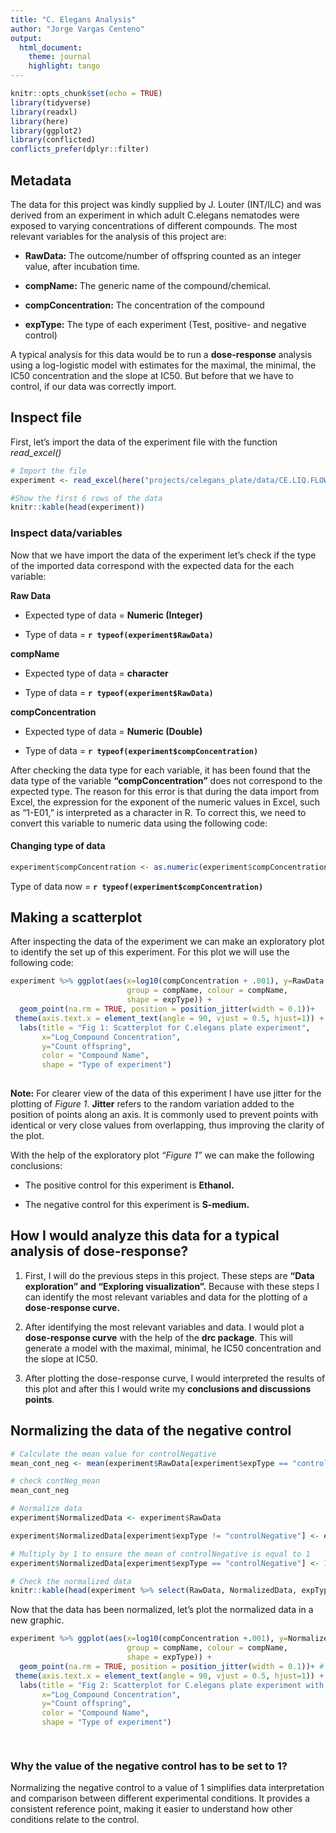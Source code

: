 ```yaml
---
title: "C. Elegans Analysis"
author: "Jorge Vargas Centeno"
output:
  html_document:
    theme: journal
    highlight: tango
---
```

```r
knitr::opts_chunk$set(echo = TRUE)
library(tidyverse)
library(readxl)
library(here)
library(ggplot2)
library(conflicted)
conflicts_prefer(dplyr::filter)
```


## Metadata

The data for this project was kindly supplied by J. Louter (INT/ILC) and was derived from an experiment in which adult C.elegans nematodes were exposed to varying concentrations of different compounds. The most relevant variables for the analysis of this project are:

-   **RawData:** The outcome/number of offspring counted as an integer value, after incubation time.

-   **compName:** The generic name of the compound/chemical.

-   **compConcentration:** The concentration of the compound 

-   **expType:** The type of each experiment (Test, positive- and negative control)

A typical analysis for this data would be to run a **dose-response** analysis using a log-logistic model with estimates for the maximal, the minimal, the IC50 concentration and the slope at IC50. But before that we have to control, if our data was correctly import. 

## Inspect file

First, let's import the data of the experiment file with the function *read_excel()*

```r
# Import the file
experiment <- read_excel(here("projects/celegans_plate/data/CE.LIQ.FLOW.062_Tidydata.xlsx"))

#Show the first 6 rows of the data
knitr::kable(head(experiment))
```

### Inspect data/variables

Now that we have import the data of the experiment let's check if the type of the imported data correspond with the expected data for the each variable:

**Raw Data**

  - Expected type of data = **Numeric (Integer)**

  - Type of data = **`r typeof(experiment$RawData)`**

**compName**

  - Expected type of data = **character**

  - Type of data = **`r typeof(experiment$RawData)`**

**compConcentration**

  - Expected type of data = **Numeric (Double)**

  - Type of data = **`r typeof(experiment$compConcentration)`**
  
After checking the data type for each variable, it has been found that the data type of the variable **"compConcentration"** does not correspond to the expected type. The reason for this error is that during the data import from Excel, the expression for the exponent of the numeric values in Excel, such as "1-E01," is interpreted as a character in R. To correct this, we need to convert this variable to numeric data using the following code:

#### Changing type of data

```r

experiment$compConcentration <- as.numeric(experiment$compConcentration)

```

Type of data now = **`r typeof(experiment$compConcentration)`**

## Making a scatterplot

After inspecting the data of the experiment we can make an exploratory plot to identify the set up of this experiment. For this plot we will use the following code:

```r
experiment %>% ggplot(aes(x=log10(compConcentration + .001), y=RawData, 
                          group = compName, colour = compName, 
                          shape = expType)) +
  geom_point(na.rm = TRUE, position = position_jitter(width = 0.1))+
 theme(axis.text.x = element_text(angle = 90, vjust = 0.5, hjust=1)) +
  labs(title = "Fig 1: Scatterplot for C.elegans plate experiment",
       x="Log_Compound Concentration",
       y="Count offspring",
       color = "Compound Name",  
       shape = "Type of experiment")
  
```

**Note:** For clearer view of the data of this experiment I have use jitter for the plotting of *Figure 1*. **Jitter** refers to the random variation added to the position of points along an axis. It is commonly used to prevent points with identical or very close values from overlapping, thus improving the clarity of the plot.

With the help of the exploratory plot *"Figure 1"* we can make the following conclusions:

-   The positive control for this experiment is **Ethanol.**

-   The negative control for this experiment is **S-medium.**

## How I would analyze this data for a typical analysis of dose-response?

1.    First, I will do the previous steps in this project. These steps are **"Data exploration" and "Exploring visualization".** Because with these steps I can identify the most relevant variables and data for the plotting of a **dose-response curve.**

2.    After identifying the most relevant variables and data. I would plot a **dose-response curve** with the help of the **drc package**. This will generate a model with the maximal, minimal, he IC50 concentration and the slope at IC50.

3.    After plotting the dose-response curve, I would interpreted the results of this plot and after this I would write my **conclusions and discussions points**.


## Normalizing the data of the negative control

```r
# Calculate the mean value for controlNegative
mean_cont_neg <- mean(experiment$RawData[experiment$expType == "controlNegative"])

# check contNeg_mean
mean_cont_neg 

# Normalize data
experiment$NormalizedData <- experiment$RawData

experiment$NormalizedData[experiment$expType != "controlNegative"] <- experiment$NormalizedData[experiment$expType != "controlNegative"] / mean_cont_neg

# Multiply by 1 to ensure the mean of controlNegative is equal to 1
experiment$NormalizedData[experiment$expType == "controlNegative"] <- 1

# Check the normalized data
knitr::kable(head(experiment %>% select(RawData, NormalizedData, expType)))
```

Now that the data has been normalized, let's plot the normalized data in a new graphic.

```r
experiment %>% ggplot(aes(x=log10(compConcentration +.001), y=NormalizedData, 
                          group = compName, colour = compName, 
                          shape = expType)) +
  geom_point(na.rm = TRUE, position = position_jitter(width = 0.1))+ # jitter to avoid overlap 
 theme(axis.text.x = element_text(angle = 90, vjust = 0.5, hjust=1)) +
  labs(title = "Fig 2: Scatterplot for C.elegans plate experiment with normalized data.",
       x="Log_Compound Concentration",
       y="Count offspring",
       color = "Compound Name",  
       shape = "Type of experiment")

  
```

### Why the value of the negative control has to be set to 1?

Normalizing the negative control to a value of 1 simplifies data interpretation and comparison between different experimental conditions. It provides a consistent reference point, making it easier to understand how other conditions relate to the control.